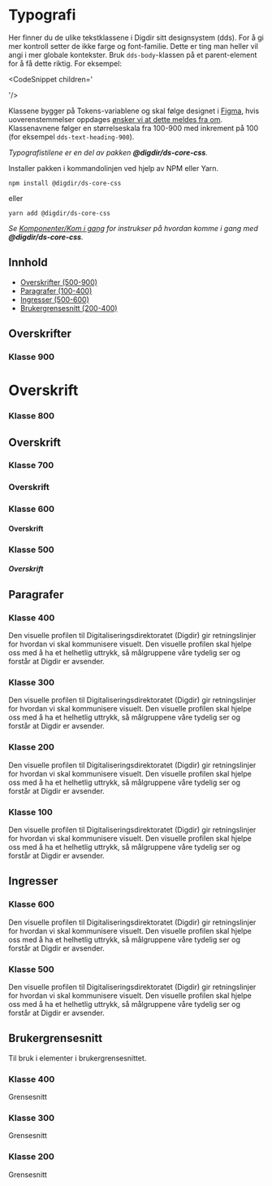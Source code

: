 
<Meta title="Typografi" />

# Typografi

Her finner du de ulike tekstklassene i Digdir sitt designsystem (dds). For å gi mer kontroll setter de ikke farge og font-familie. 
Dette er ting man heller vil angi i mer globale kontekster.
Bruk `dds-body`-klassen på et parent-element for å få dette riktig. For eksempel:

<CodeSnippet children='<!-- meta-data -->
<body class="dds-body"> 
  <!-- Bruk av tekstklasser -->
</body>'/>

Klassene bygger på Tokens-variablene og skal følge designet i [Figma](https://www.figma.com/file/eeznFkuH7UletQmhN174VR/DDS---Design-Tokens?node-id=15%3A98), hvis uoverenstemmelser oppdages [ønsker vi at dette meldes fra om](https://github.com/felleslosninger/tlp-storybook-base/issues).
Klassenavnene følger en størrelseskala fra 100-900 med inkrement på 100 (for eksempel `dds-text-heading-900`).

_Typografistilene er en del av pakken **@digdir/ds-core-css**._

Installer pakken i kommandolinjen ved hjelp av NPM eller Yarn.

`npm install @digdir/ds-core-css`

eller

`yarn add @digdir/ds-core-css`

_Se [Komponenter/Kom i gang](?path=/story/komponenter-kom-i-gang--page#css--scss) for instrukser på hvordan komme i gang med **@digdir/ds-core-css**._

## Innhold

- [Overskrifter (500-900)](#overskrifter)
- [Paragrafer (100-400)](#paragrafer)
- [Ingresser (500-600)](#ingresser)
- [Brukergrensesnitt (200-400)](#brukergrensesnitt)

## Overskrifter

### Klasse 900

<Preview isExpanded >
<h1 class="dds-text-heading-900">
  Overskrift
</h1>
</Preview>

### Klasse 800

<Preview isExpanded >
<h2 class="dds-text-heading-800">
  Overskrift
</h2>
</Preview>

### Klasse 700

<Preview isExpanded >
<h3 class="dds-text-heading-700">
  Overskrift
</h3>
</Preview>

### Klasse 600

<Preview isExpanded >
<h4 class="dds-text-heading-600">
  Overskrift
</h4>
</Preview>

### Klasse 500

<Preview isExpanded >
<h5 class="dds-text-heading-500">
  Overskrift
</h5>
</Preview>

## Paragrafer

### Klasse 400

<Preview isExpanded >
<p class="dds-text-body-400">
  Den visuelle profilen til Digitaliseringsdirektoratet (Digdir) gir retningslinjer for hvordan vi skal kommunisere visuelt. Den visuelle profilen skal hjelpe oss med å ha et helhetlig uttrykk, så målgruppene våre tydelig ser og forstår at Digdir er avsender.
</p>
</Preview>

### Klasse 300

<Preview isExpanded >
<p class="dds-text-body-300">
  Den visuelle profilen til Digitaliseringsdirektoratet (Digdir) gir retningslinjer for hvordan vi skal kommunisere visuelt. Den visuelle profilen skal hjelpe oss med å ha et helhetlig uttrykk, så målgruppene våre tydelig ser og forstår at Digdir er avsender.
</p>
</Preview>

### Klasse 200

<Preview isExpanded >
<p class="dds-text-body-200">
  Den visuelle profilen til Digitaliseringsdirektoratet (Digdir) gir retningslinjer for hvordan vi skal kommunisere visuelt. Den visuelle profilen skal hjelpe oss med å ha et helhetlig uttrykk, så målgruppene våre tydelig ser og forstår at Digdir er avsender.
</p>
</Preview>

### Klasse 100

<Preview isExpanded >
<p class="dds-text-body-100">
  Den visuelle profilen til Digitaliseringsdirektoratet (Digdir) gir retningslinjer for hvordan vi skal kommunisere visuelt. Den visuelle profilen skal hjelpe oss med å ha et helhetlig uttrykk, så målgruppene våre tydelig ser og forstår at Digdir er avsender.
</p>
</Preview>

## Ingresser

### Klasse 600

<Preview isExpanded >
<p class="dds-text-ingress-600">
  Den visuelle profilen til Digitaliseringsdirektoratet (Digdir) gir retningslinjer for hvordan vi skal kommunisere visuelt. Den visuelle profilen skal hjelpe oss med å ha et helhetlig uttrykk, så målgruppene våre tydelig ser og forstår at Digdir er avsender.
</p>
</Preview>

### Klasse 500 

<Preview isExpanded >
<p class="dds-text-ingress-500">
  Den visuelle profilen til Digitaliseringsdirektoratet (Digdir) gir retningslinjer for hvordan vi skal kommunisere visuelt. Den visuelle profilen skal hjelpe oss med å ha et helhetlig uttrykk, så målgruppene våre tydelig ser og forstår at Digdir er avsender.
</p>
</Preview>


## Brukergrensesnitt

Til bruk i elementer i brukergrensesnittet.

### Klasse 400

<Preview isExpanded >
<span class="dds-text-interface-400">
  Grensesnitt
</span>
</Preview>

### Klasse 300

<Preview isExpanded >
<span class="dds-text-interface-300">
  Grensesnitt
</span>
</Preview>

### Klasse 200

<Preview isExpanded >
<span class="dds-text-interface-200">
  Grensesnitt
</span>
</Preview>